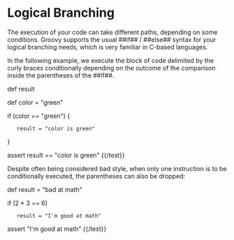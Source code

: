 = Logical Branching =

The execution of your code can take different paths, depending on some conditions. Groovy supports the usual ##if## / ##else## syntax for your logical branching needs, which is very familiar in C-based languages.

In the following example, we execute the block of code delimited by the curly braces conditionally depending on the outcome of the comparison inside the parentheses of the ##if##.

{{test name="simple-if"}}
def result

def color = "green"

if (color == "green") {
    result = "color is green"
}

assert result == "color is green"
{{/test}}

Despite often being considered bad style, when only one instruction is to be conditionally executed, the parentheses can also be dropped:

{{test name="if-dropped-parens"}}
def result = "bad at math"

if (2 * 3 == 6)
    result = "I'm good at math"

assert "I'm good at math"
{{/test}}